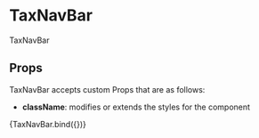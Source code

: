 
<Meta title="components/molecules/TaxNavBar" decorators={[withDesign]} />

# TaxNavBar

TaxNavBar

## Props

TaxNavBar accepts custom Props that are as follows:

- <b>className</b>: modifies or extends the styles for the component

<Canvas>
  <Story
    name="TaxNavBar"
    parameters={{
      design: {
        type: 'figma',
        url: '',
      },
    }}
    args={{
      className: '',
    }}
  >
    {TaxNavBar.bind({})}
  </Story>
</Canvas>

<ArgsTable of={TaxNavBar} />
